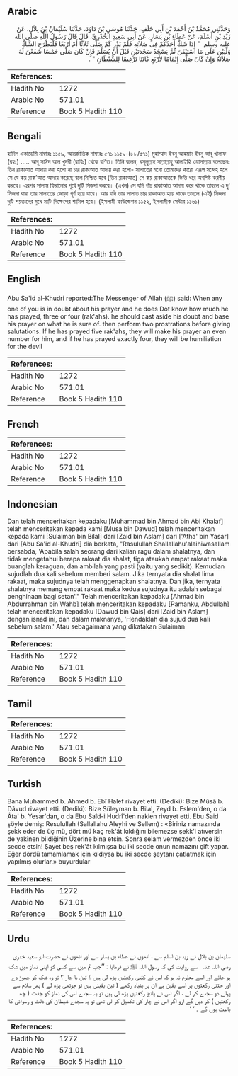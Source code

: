 ## Arabic


<div dir="rtl" lang="ar" style={{fontSize:'larger',backgroundColor:'#f8f9fa',padding:20}}>
وَحَدَّثَنِي مُحَمَّدُ بْنُ أَحْمَدَ بْنِ أَبِي خَلَفٍ، حَدَّثَنَا مُوسَى بْنُ دَاوُدَ، حَدَّثَنَا سُلَيْمَانُ بْنُ بِلاَلٍ، عَنْ زَيْدِ بْنِ أَسْلَمَ، عَنْ عَطَاءِ بْنِ يَسَارٍ، عَنْ أَبِي سَعِيدٍ الْخُدْرِيِّ، قَالَ قَالَ رَسُولُ اللَّهِ صلى الله عليه وسلم ‏ "‏ إِذَا شَكَّ أَحَدُكُمْ فِي صَلاَتِهِ فَلَمْ يَدْرِ كَمْ صَلَّى ثَلاَثًا أَمْ أَرْبَعًا فَلْيَطْرَحِ الشَّكَّ وَلْيَبْنِ عَلَى مَا اسْتَيْقَنَ ثُمَّ يَسْجُدُ سَجْدَتَيْنِ قَبْلَ أَنْ يُسَلِّمَ فَإِنْ كَانَ صَلَّى خَمْسًا شَفَعْنَ لَهُ صَلاَتَهُ وَإِنْ كَانَ صَلَّى إِتْمَامًا لأَرْبَعٍ كَانَتَا تَرْغِيمًا لِلشَّيْطَانِ ‏"‏ ‏.‏
</div>
<div style={{backgroundColor:'#f8f9fa',padding:20, marginBottom: 10}}><table> <thead> <tr> <th>References:</th> <th></th> </tr> </thead> <tbody><tr><td>Hadith No</td><td>1272</td></tr><tr><td>Arabic No</td><td>571.01</td></tr><tr><td>Reference</td><td>Book 5 Hadith 110</td></tr></tbody></table></div>

## Bengali


<div dir="ltr" lang="bn" style={{fontSize:'larger',backgroundColor:'#f8f9fa',padding:20}}>
হাদিস একাডেমি নাম্বারঃ ১১৫৯, আন্তর্জাতিক নাম্বারঃ ৫৭১ ১১৫৯-(৮৮/৫৭১) মুহাম্মাদ ইবনু আহমাদ ইবনু আবূ খালাফ (রহঃ) ..... আবূ সাঈদ আল খুদরী (রাযিঃ) থেকে বর্ণিত। তিনি বলেন, রসূলুল্লাহ সাল্লাল্লাহু আলাইহি ওয়াসাল্লাম বলেছেনঃ তিন রাকাআত আদায় করা হলো না চার রাকাআত আদায় করা হলো- সালাতের মধ্যে তোমাদের কারো এরূপ সন্দেহ হলে সে যে কয় রাক’আত আদায় করেছে বলে নিশ্চিত হবে (তিন রাকাআত) সে কয় রাকাআতকে ভিত্তি ধরে অবশিষ্ট করণীয় করবে। এরপর সালাম ফিরানোর পূর্বে দুটি সিজদা করবে। (এখন) সে যদি পাঁচ রাকাআত আদায় করে থাকে তাহলে এ দু' সিজদা দ্বারা তার সালাতের জোড়া পূর্ণ হয়ে যাবে। আর যদি তার সালাত চার রাকাআত হয়ে থাকে তাহলে (এই) সিজদা দুটি শয়তানের মুখে মাটি নিক্ষেপের শামিল হবে। (ইসলামী ফাউন্ডেশন ১১৫২, ইসলামীক সেন্টার ১১৬১)
</div>
<div style={{backgroundColor:'#f8f9fa',padding:20, marginBottom: 10}}><table> <thead> <tr> <th>References:</th> <th></th> </tr> </thead> <tbody><tr><td>Hadith No</td><td>1272</td></tr><tr><td>Arabic No</td><td>571.01</td></tr><tr><td>Reference</td><td>Book 5 Hadith 110</td></tr></tbody></table></div>

## English


<div dir="ltr" lang="en" style={{fontSize:'larger',backgroundColor:'#f8f9fa',padding:20}}>
Abu Sa'id al-Khudri reported:The Messenger of Allah (ﷺ) said: When any one of you is in doubt about his prayer and he does Dot know how much he has prayed, three or four (rak'ahs). he should cast aside his doubt and base his prayer on what he is sure of. then perform two prostrations before giving salutations. If he has prayed five rak'ahs, they will make his prayer an even number for him, and if he has prayed exactly four, they will be humiliation for the devil
</div>
<div style={{backgroundColor:'#f8f9fa',padding:20, marginBottom: 10}}><table> <thead> <tr> <th>References:</th> <th></th> </tr> </thead> <tbody><tr><td>Hadith No</td><td>1272</td></tr><tr><td>Arabic No</td><td>571.01</td></tr><tr><td>Reference</td><td>Book 5 Hadith 110</td></tr></tbody></table></div>

## French


<div dir="ltr" lang="fr" style={{fontSize:'larger',backgroundColor:'#f8f9fa',padding:20}}>

</div>
<div style={{backgroundColor:'#f8f9fa',padding:20, marginBottom: 10}}><table> <thead> <tr> <th>References:</th> <th></th> </tr> </thead> <tbody><tr><td>Hadith No</td><td>1272</td></tr><tr><td>Arabic No</td><td>571.01</td></tr><tr><td>Reference</td><td>Book 5 Hadith 110</td></tr></tbody></table></div>

## Indonesian


<div dir="ltr" lang="id" style={{fontSize:'larger',backgroundColor:'#f8f9fa',padding:20}}>
Dan telah menceritakan kepadaku [Muhammad bin Ahmad bin Abi Khalaf] telah menceritakan kepada kami [Musa bin Dawud] telah menceritakan kepada kami [Sulaiman bin Bilal] dari [Zaid bin Aslam] dari ['Atha' bin Yasar] dari [Abu Sa'id al-Khudri] dia berkata, "Rasulullah Shallallahu'alaihiwasallam bersabda, 'Apabila salah seorang dari kalian ragu dalam shalatnya, dan tidak mengetahui berapa rakaat dia shalat, tiga ataukah empat rakaat maka buanglah keraguan, dan ambilah yang pasti (yaitu yang sedikit). Kemudian sujudlah dua kali sebelum memberi salam. Jika ternyata dia shalat lima rakaat, maka sujudnya telah menggenapkan shalatnya. Dan jika, ternyata shalatnya memang empat rakaat maka kedua sujudnya itu adalah sebagai penghinaan bagi setan'." Telah menceritakan kepadaku [Ahmad bin Abdurrahman bin Wahb] telah menceritakan kepadaku [Pamanku, Abdullah] telah menceritakan kepadaku [Dawud bin Qais] dari [Zaid bin Aslam] dengan isnad ini, dan dalam maknanya, 'Hendaklah dia sujud dua kali sebelum salam.' Atau sebagaimana yang dikatakan Sulaiman
</div>
<div style={{backgroundColor:'#f8f9fa',padding:20, marginBottom: 10}}><table> <thead> <tr> <th>References:</th> <th></th> </tr> </thead> <tbody><tr><td>Hadith No</td><td>1272</td></tr><tr><td>Arabic No</td><td>571.01</td></tr><tr><td>Reference</td><td>Book 5 Hadith 110</td></tr></tbody></table></div>

## Tamil


<div dir="ltr" lang="ta" style={{fontSize:'larger',backgroundColor:'#f8f9fa',padding:20}}>

</div>
<div style={{backgroundColor:'#f8f9fa',padding:20, marginBottom: 10}}><table> <thead> <tr> <th>References:</th> <th></th> </tr> </thead> <tbody><tr><td>Hadith No</td><td>1272</td></tr><tr><td>Arabic No</td><td>571.01</td></tr><tr><td>Reference</td><td>Book 5 Hadith 110</td></tr></tbody></table></div>

## Turkish


<div dir="ltr" lang="tr" style={{fontSize:'larger',backgroundColor:'#f8f9fa',padding:20}}>
Bana Muhammed b. Ahmed b. Ebî Halef rivayet etti. (Dediki): Bize Mûsâ b. Dâvud rivayet etti. (Dediki): Bize Süleyman b. Bilal, Zeyd b. Eslem'den, o da Âta' b. Yesar'dan, o da Ebu Saîd-i Hudrî'den naklen rivayet etti. Ebu Said şöyle demiş: Resulullah (Sallallahu Aleyhi ve Sellem) : «Biriniz namazında şekk eder de üç mü, dört mü kaç rek'ât kıldığını bilemezse şekk'i atıversin de yakînen bildiğinin Üzerine bina etsin. Sonra selam vermezden önce iki secde etsin! Şayet beş rek'ât kılmışsa bu iki secde onun namazını çift yapar. Eğer dördü tamamlamak için kıldıysa bu iki secde şeytanı çatlatmak için yapılmış olurlar.» buyurdular
</div>
<div style={{backgroundColor:'#f8f9fa',padding:20, marginBottom: 10}}><table> <thead> <tr> <th>References:</th> <th></th> </tr> </thead> <tbody><tr><td>Hadith No</td><td>1272</td></tr><tr><td>Arabic No</td><td>571.01</td></tr><tr><td>Reference</td><td>Book 5 Hadith 110</td></tr></tbody></table></div>

## Urdu


<div dir="rtl" lang="ur" style={{fontSize:'larger',backgroundColor:'#f8f9fa',padding:20}}>
سلیمان بن بلال نے زید بن اسلم سے ، انھوں نے عطاء بن یسار سے اور انھوں نے حضرت ابو سعید خدری ‌رضی ‌اللہ ‌عنہ ‌ ‌ سے روایت کی کہ رسول اللہ ﷺ نے فرمایا : ’’جب تم میں سے کسی کو اپنی نماز میں شک ہو جائے اور اسے معلوم نہ ہو کہ اس نے کتنی رکعتیں پڑھ لی ہیں ؟ تین یا چار ؟ تو وہ شک کو چھوڑ دے اور جتنی رکعتوں پر اسے یقین ہے ان پر بنیاد رکھے ( تین یقینی ہیں تو چوتھی پڑھ لے ) پھر سلام سے پہلے دو سجدے کر لے ، اگر اس نے پانچ رکعتیں پڑھ لی ہیں تو یہ سجدے اس کی نماز کو جفت ( چھ رکعتیں ) کر دیں گے ارو اگر اس نے چار کی تکمیل کر لی تھی تو یہ سجدے شیطان کی ذلت و رسوائی کا باعث ہوں گے ۔ ‘ ‘
</div>
<div style={{backgroundColor:'#f8f9fa',padding:20, marginBottom: 10}}><table> <thead> <tr> <th>References:</th> <th></th> </tr> </thead> <tbody><tr><td>Hadith No</td><td>1272</td></tr><tr><td>Arabic No</td><td>571.01</td></tr><tr><td>Reference</td><td>Book 5 Hadith 110</td></tr></tbody></table></div>